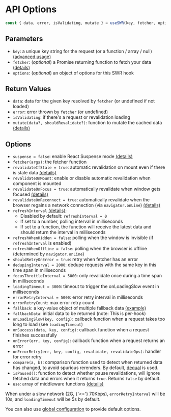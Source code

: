 
# API Options

```js
const { data, error, isValidating, mutate } = useSWR(key, fetcher, options)
```

## Parameters

- `key`: a unique key string for the request (or a function / array / null)
  [(advanced usage)](/docs/conditional-fetching)
- `fetcher`: (_optional_) a Promise returning function to fetch your data
  [(details)](/docs/data-fetching)
- `options`: (_optional_) an object of options for this SWR hook

## Return Values

- `data`: data for the given key resolved by `fetcher` (or undefined if not
  loaded)
- `error`: error thrown by `fetcher` (or undefined)
- `isValidating`: if there's a request or revalidation loading
- `mutate(data?, shouldRevalidate?)`: function to mutate the cached data
  [(details)](/docs/mutation)

## Options

- `suspense = false`: enable React Suspense mode [(details)](/docs/suspense)
- `fetcher(args)`: the fetcher function
- `revalidateIfStale = true`: automatic revalidation on mount even if there is
  stale data [(details)](/docs/revalidation#disable-automatic-revalidations)
- `revalidateOnMount`: enable or disable automatic revalidation when component
  is mounted
- `revalidateOnFocus = true`: automatically revalidate when window gets focused
  [(details)](/docs/revalidation)
- `revalidateOnReconnect = true`: automatically revalidate when the browser
  regains a network connection (via `navigator.onLine`)
  [(details)](/docs/revalidation)
- `refreshInterval` [(details)](/docs/revalidation):
  - Disabled by default: `refreshInterval = 0`
  - If set to a number, polling interval in milliseconds
  - If set to a function, the function will receive the latest data and should
    return the interval in milliseconds
- `refreshWhenHidden = false`: polling when the window is invisible (if
  `refreshInterval` is enabled)
- `refreshWhenOffline = false`: polling when the browser is offline (determined
  by `navigator.onLine`)
- `shouldRetryOnError = true`: retry when fetcher has an error
- `dedupingInterval = 2000`: dedupe requests with the same key in this time span
  in milliseconds
- `focusThrottleInterval = 5000`: only revalidate once during a time span in
  milliseconds
- `loadingTimeout = 3000`: timeout to trigger the onLoadingSlow event in
  milliseconds
- `errorRetryInterval = 5000`: error retry interval in milliseconds
- `errorRetryCount`: max error retry count
- `fallback`: a key-value object of multiple fallback data
  [(example)](/docs/with-nextjs)
- `fallbackData`: initial data to be returned (note: This is per-hook)
- `onLoadingSlow(key, config)`: callback function when a request takes too long
  to load (see `loadingTimeout`)
- `onSuccess(data, key, config)`: callback function when a request finishes
  successfully
- `onError(err, key, config)`: callback function when a request returns an error
- `onErrorRetry(err, key, config, revalidate, revalidateOps)`: handler for error
  retry
- `compare(a, b)`: comparison function used to detect when returned data has
  changed, to avoid spurious rerenders. By default,
  [dequal](https://github.com/lukeed/dequal) is used.
- `isPaused()`: function to detect whether pause revalidations, will ignore
  fetched data and errors when it returns `true`. Returns `false` by default.
- `use`: array of middleware functions [(details)](/docs/middleware)

<Callout>
  When under a slow network (2G, {'<='} 70Kbps), <code>errorRetryInterval</code> will be 10s, and <code>loadingTimeout</code> will be 5s by default.
</Callout>

You can also use [global configuration](/docs/global-configuration) to provide
default options.
